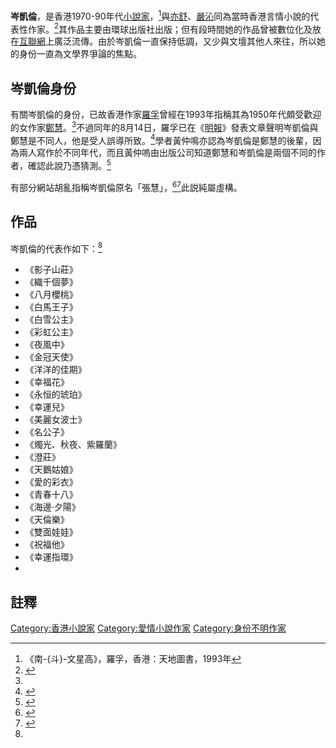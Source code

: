 '''岑凱倫'''，是香港1970-90年代[[小說家|小說家]]，<ref name="南斗文星高">《南-{斗}-文星高》，羅孚，香港：天地圖書，1993年</ref>與[[亦舒|亦舒]]、[[嚴沁|嚴沁]]同為當時香港言情小說的代表性作家。<ref>{{Cite web |url=https://books.google.com.tw/books?id=5lU4WrISxogC&pg=PA770&lpg=PA770&dq=%22%E5%B2%91%E5%87%B1%E5%80%AB%22&source=bl&ots=gNk_E8byAM&sig=ACfU3U1t3xf702nQg2Mty9LZA2LEWXacXA&hl=zh-TW&sa=X&ved=2ahUKEwjhntnBu9ziAhWnGKYKHeznDus4MhDoATAJegQICRAB#v=onepage&q=%22%E5%B2%91%E5%87%B1%E5%80%AB%22&f=false |title=二十年來香港文學在內地的傳播，古遠清，活潑紛繁的香港文學——1999年香港文學國際研討會論文集（下冊），第770頁 |accessdate=2019-06-09 |archive-date=2019-09-20 |archive-url=https://web.archive.org/web/20190920091040/https://books.google.com.tw/books?id=5lU4WrISxogC&pg=PA770&lpg=PA770&dq=%22%E5%B2%91%E5%87%B1%E5%80%AB%22&source=bl&ots=gNk_E8byAM&sig=ACfU3U1t3xf702nQg2Mty9LZA2LEWXacXA&hl=zh-TW&sa=X&ved=2ahUKEwjhntnBu9ziAhWnGKYKHeznDus4MhDoATAJegQICRAB#v=onepage&q=%22%E5%B2%91%E5%87%B1%E5%80%AB%22&f=false |dead-url=no }}</ref>其作品主要由環球出版社出版{{r|wenweipo}}；但有段時間她的作品曾被數位化及放在[[互聯網|互聯網]]上廣泛流傳。由於岑凱倫一直保持低調，又少與文壇其他人來往，所以她的身份一直為文學界爭論的焦點。

==岑凱倫身份==
有關岑凱倫的身份，已故香港作家[[羅孚_(作家)|羅孚]]曾經在1993年指稱其為1950年代頗受歡迎的女作家[[鄭慧_(作家)|鄭慧]]。<ref name="南斗文星高"/>不過同年的8月14日，羅孚已在《[[明報|明報]]》發表文章聲明岑凱倫與鄭慧是不同人，他是受人誤導所致。<ref>{{Cite web |url=https://books.google.com.tw/books?id=0iQeJ7H5_bsC&pg=PA55&lpg=PA55&dq=%22%E5%B2%91%E5%87%B1%E5%80%AB%22&source=bl&ots=KbWNMa-PNM&sig=ACfU3U2jTe6YfcinmZnd3LRsKm40Qvh6yQ&hl=zh-TW&sa=X&ved=2ahUKEwjhntnBu9ziAhWnGKYKHeznDus4MhDoATABegQICBAB#v=onepage&q=%22%E5%B2%91%E5%87%B1%E5%80%AB%22&f=false |title=《醉書札記》〈尋找鄭慧：補記〉，許定銘，第53頁，2011年6月 |accessdate=2019-06-09 |archive-date=2019-09-19 |archive-url=https://web.archive.org/web/20190919232238/https://books.google.com.tw/books?id=0iQeJ7H5_bsC&pg=PA55&lpg=PA55&dq=%22%E5%B2%91%E5%87%B1%E5%80%AB%22&source=bl&ots=KbWNMa-PNM&sig=ACfU3U2jTe6YfcinmZnd3LRsKm40Qvh6yQ&hl=zh-TW&sa=X&ved=2ahUKEwjhntnBu9ziAhWnGKYKHeznDus4MhDoATABegQICBAB#v=onepage&q=%22%E5%B2%91%E5%87%B1%E5%80%AB%22&f=false |dead-url=no }}</ref>學者黃仲鳴亦認為岑凱倫是鄭慧的後輩，因為兩人寫作於不同年代，而且黃仲嗚由出版公司知道鄭慧和岑凱倫是兩個不同的作者，確認此說乃憑猜測。<ref name="wenweipo">{{cite news |url=http://paper.wenweipo.com/2007/05/06/CF0705060002.htm |dead-url=yes |archive-url=https://web.archive.org/web/20100516035756/http://paper.wenweipo.com/2007/05/06/CF0705060002.htm |title=琴台客聚：岑凱倫決非鄭慧 |location=香港 |newspaper=《[[文汇报_(香港)|文匯報]]》 |date=2007年5月6日 |archove-date=2010-05-16 |access-date=2021-05-10 |language=zh-hant |archive-date=2010-05-16 }}</ref>

有部分網站胡亂指稱岑凱倫原名「張慧」，<ref name="百科知識">{{Cite web |url=https://www.easyatm.com.tw/wiki/%E5%B2%91%E5%87%B1%E5%80%AB |title=岑凱倫，百科知識網站 |accessdate=2019-06-09 |archive-date=2019-06-09 |archive-url=https://web.archive.org/web/20190609154420/https://www.easyatm.com.tw/wiki/%25E5%25B2%2591%25E5%2587%25B1%25E5%2580%25AB |dead-url=no }}</ref><ref>{{Cite web |url=https://book.douban.com/author/358174/ |title=岑凱倫，豆瓣讀書網站 |accessdate=2019-06-09 |archive-date=2019-06-09 |archive-url=https://web.archive.org/web/20190609154419/https://book.douban.com/author/358174/ |dead-url=no }}</ref>此説純屬虛構。

==作品==
岑凱倫的代表作如下：<ref name="百科知識"/>
*《影子山莊》
*《織千個夢》
*《八月櫻桃》
*《白馬王子》
*《白雪公主》
*《彩虹公主》
*《夜風中》
*《金冠天使》
*《洋洋的佳期》
*《幸福花》
*《永恒的琥珀》
*《幸運兒》
*《美麗女波士》
*《名公子》
*《燭光、秋夜、紫羅蘭》
*《澄莊》
*《天鵝姑娘》
*《愛的彩衣》
*《青春十八》
*《海邊·夕陽》
*《天倫樂》
*《雙面娃娃》
*《祝福他》
*《幸運指環》
*

==註釋==
<references />

[[Category:香港小說家|Category:香港小說家]]
[[Category:愛情小說作家|Category:愛情小說作家]]
[[Category:身份不明作家|Category:身份不明作家]]